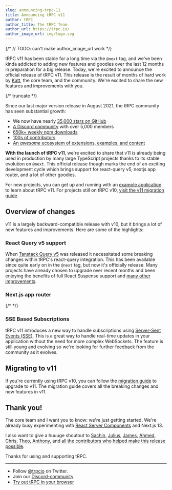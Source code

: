```yaml
---
slug: announcing-trpc-11
title: Announcing tRPC v11
author: tRPC
author_title: The tRPC Team
author_url: https://trpc.io/
author_image_url: img/logo.svg
---
```


{/* // TODO: can't make author_image_url work */}


tRPC v11 has been stable for a long time via the `@next` tag, and we've been kinda addicted to adding new features and goodies over the last 12 months in preparation for a big release. Today, we're excited to announce the official release of tRPC v11. This release is the result of months of hard work by [Katt](https://twitter.com/alexdotjs), the core team, and the community. We're excited to share the new features and improvements with you.

{/* truncate */}

Since our last major version release in August 2021, the tRPC community has seen substantial growth:

- We now have nearly [35,000 stars on GitHub](https://github.com/trpc/trpc)
- [A Discord community](https://trpc.io/discord) with over 5,000 members
- [650k+ weekly npm downloads](https://www.npmjs.com/package/@trpc/server)
- [100s of contributors](https://github.com/trpc/trpc/graphs/contributors)
- [An _awesome_ ecosystem of extensions, examples, and content](https://trpc.io/awesome)

**With the launch of tRPC v11**, we're excited to share that v11 is already being used in production by many large TypeScript projects thanks to its stable evolution on `@next`. This official release though marks the end of an exciting development cycle which brings support for react-query v5, nextjs app router, and a lot of other goodies.

For new projects, you can get up and running with an [example application](https://trpc.io/awesome#-starting-points-example-projects-etc) to learn about tRPC v11. For projects still on tRPC v10, [visit the v11 migration guide](https://trpc.io/docs/v11/migrate-from-v10-to-v11).

## Overview of changes

v11 is a largely backward-compatible release with v10, but it brings a lot of new features and improvements. Here are some of the highlights:

### React Query v5 support

When [Tanstack Query v5](https://tanstack.com/blog/announcing-tanstack-query-v5) was released it necessitated some breaking changes within tRPC's react-query integration. This has been available since quite early on in the `@next` tag, but now it's officially release. Many projects have already chosen to upgrade over recent months and been enjoying the benefits of full React Suspense support and [many other improvements](https://tanstack.com/blog/announcing-tanstack-query-v5).

### Next.js app router

{/*  */}

### SSE Based Subscriptions

tRPC v11 introduces a new way to handle subscriptions using [Server-Sent Events (SSE)](/docs/server/subscriptions#websockets-or-server-sent-events). This is a great way to handle real-time updates in your application without the need for more complex WebSockets. The feature is still young and evolving so we're looking for further feedback from the community as it evolves.

## Migrating to v11

If you're currently using tRPC v10, you can follow the [migration guide](https://trpc.io/docs/v11/migrate-from-v10-to-v11) to upgrade to v11. The migration guide covers all the breaking changes and new features in v11.

## Thank you!

The core team and I want you to know: we're just getting started. We're already busy experimenting with [React Server Components](https://github.com/reactjs/rfcs/pull/229) and Next.js 13.

I also want to give a huuuge shoutout to [Sachin](https://twitter.com/s4chinraja), [Julius](https://twitter.com/jullerino), [James](https://twitter.com/jlalmes), [Ahmed](https://twitter.com/ixahmedxii), [Chris](https://twitter.com/trashh_dev), [Theo](https://twitter.com/t3dotgg), [Anthony](https://twitter.com/shewDev), and [all the contributors who helped make this release possible](https://github.com/trpc/trpc#all-contributors).

Thanks for using and supporting tRPC.

---

- Follow [@trpcio](https://twitter.com/trpcio) on Twitter.
- Join our [Discord-community](https://trpc.io/discord)
- [Try out tRPC in your browser](https://trpc.io/#try-it-out)

<GithubSponsorButton />
